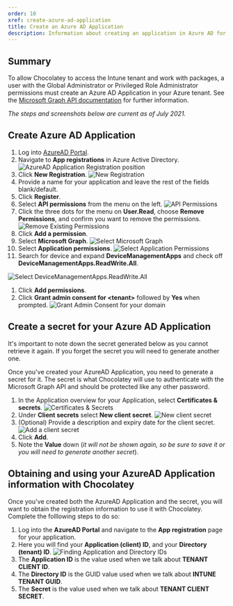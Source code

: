 ```yaml
---
order: 10
xref: create-azure-ad-application
title: Create an Azure AD Application
description: Information about creating an application in Azure AD for Chocolatey to access the Intune APIs
---
```


<IntuneNote />

## Summary

To allow Chocolatey to access the Intune tenant and work with packages, a user with the Global Administrator or Privileged Role Administrator permissions must create an Azure AD Application in your Azure tenant. See the [Microsoft Graph API documentation](https://docs.microsoft.com/en-us/graph/auth-v2-service) for further information.

_The steps and screenshots below are current as of July 2021._

## Create Azure AD Application

1. Log into [AzureAD Portal](https://aad.portal.azure.com/).
1. Navigate to **App registrations** in Azure Active Directory.
![AzureAD Application Registration position](https://img.chocolatey.org/docs/intune/app-registration.png)
1. Click **New Registration**.
![New Registration](https://img.chocolatey.org/docs/intune/new-registration.png)
1. Provide a name for your application and leave the rest of the fields blank/default.
1. Click **Register**.
1. Select **API permissions** from the menu on the left.
![API Permissions](https://img.chocolatey.org/docs/intune/api-permissions.png)
1. Click the three dots for the menu on **User.Read**, choose **Remove Permissions**, and confirm you want to remove the permissions.
![Remove Existing Permissions](https://img.chocolatey.org/docs/intune/remove-existing-permissions.png)
1. Click **Add a permission**.
1. Select **Microsoft Graph**.
![Select Microsoft Graph](https://img.chocolatey.org/docs/intune/select-graph.png)
1. Select **Application permissions**.
![Select Application Permissions](https://img.chocolatey.org/docs/intune/select-application-permissions.png)
1. Search for device and expand **DeviceManagementApps** and check off **DeviceManagementApps.ReadWrite.All**.

![Select DeviceManagementApps.ReadWrite.All](https://img.chocolatey.org/docs/intune/select-device-apps-read-write.png)
1. Click **Add permissions**.
1. Click **Grant admin consent for &lt;tenant&gt;** followed by **Yes** when prompted.
![Grant Admin Consent for your domain](https://img.chocolatey.org/docs/intune/grant-admin-consent.png)

## Create a secret for your Azure AD Application

<Callout type="warning">
    It's important to note down the secret generated below as you cannot retrieve it again. If you forget the secret you will need to generate another one.
</Callout>

Once you've created your AzureAD Application, you need to generate a secret for it. The secret is what Chocolatey will use to authenticate with the Microsoft Graph API and should be protected like any other password.

1. In the Application overview for your Application, select **Certificates & secrets**.
![Certificates & Secrets](https://img.chocolatey.org/docs/intune/certificates-and-secrets.png)
1. Under **Client secrets** select **New client secret**.
![New client secret](https://img.chocolatey.org/docs/intune/new-client-secret.png)
1. (Optional) Provide a description and expiry date for the client secret.
![Add a client secret](https://img.chocolatey.org/docs/intune/add-client-secret.png)
1. Click **Add**.
1. Note the **Value** down (_it will not be shown again, so be sure to save it or you will need to generate another secret_).

## Obtaining and using your AzureAD Application information with Chocolatey

Once you've created both the AzureAD Application and the secret, you will want to obtain the registration information to use it with Chocolatey. Complete the folllowing steps to do so:


1. Log into the **AzureAD Portal** and navigate to the **App registration** page for your application.
1. Here you will find your **Application (client) ID**, and your **Directory (tenant) ID**.
![Finding Application and Directory IDs](https://img.chocolatey.org/docs/intune/get-app-information.png)
1. The **Application ID** is the value used when we talk about **TENANT CLIENT ID**.
1. The **Directory ID** is the GUID value used when we talk about **INTUNE TENANT GUID**.
1. The **Secret** is the value used when we talk about **TENANT CLIENT SECRET**.
